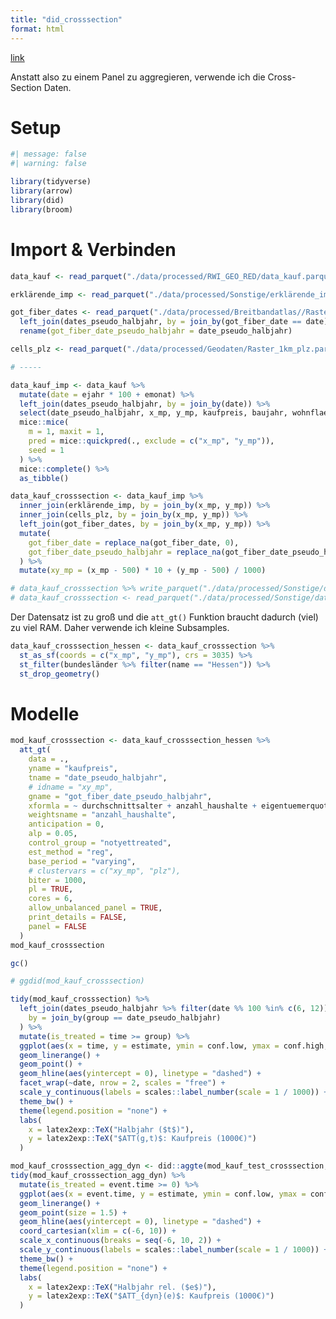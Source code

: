 ```yaml
---
title: "did_crosssection"
format: html
---
```


[link](https://bcallaway11.github.io/did/articles/did-basics.html#repeated-cross-sections)

Anstatt also zu einem Panel zu aggregieren, verwende ich die Cross-Section Daten.

# Setup

```r
#| message: false
#| warning: false

library(tidyverse)
library(arrow)
library(did)
library(broom)
```

# Import & Verbinden

```r
data_kauf <- read_parquet("./data/processed/RWI_GEO_RED/data_kauf.parquet")

erklärende_imp <- read_parquet("./data/processed/Sonstige/erklärende_imp.parquet")

got_fiber_dates <- read_parquet("./data/processed/Breitbandatlas//Raster_1km_got_fiber_date.parquet") %>%
  left_join(dates_pseudo_halbjahr, by = join_by(got_fiber_date == date)) %>%
  rename(got_fiber_date_pseudo_halbjahr = date_pseudo_halbjahr)

cells_plz <- read_parquet("./data/processed/Geodaten/Raster_1km_plz.parquet")

# -----

data_kauf_imp <- data_kauf %>%
  mutate(date = ejahr * 100 + emonat) %>%
  left_join(dates_pseudo_halbjahr, by = join_by(date)) %>%
  select(date_pseudo_halbjahr, x_mp, y_mp, kaufpreis, baujahr, wohnflaeche, zimmeranzahl) %>%
  mice::mice(
    m = 1, maxit = 1,
    pred = mice::quickpred(., exclude = c("x_mp", "y_mp")),
    seed = 1
  ) %>%
  mice::complete() %>%
  as_tibble()

data_kauf_crosssection <- data_kauf_imp %>%
  inner_join(erklärende_imp, by = join_by(x_mp, y_mp)) %>%
  inner_join(cells_plz, by = join_by(x_mp, y_mp)) %>%
  left_join(got_fiber_dates, by = join_by(x_mp, y_mp)) %>%
  mutate(
    got_fiber_date = replace_na(got_fiber_date, 0),
    got_fiber_date_pseudo_halbjahr = replace_na(got_fiber_date_pseudo_halbjahr, 0)
  ) %>%
  mutate(xy_mp = (x_mp - 500) * 10 + (y_mp - 500) / 1000)
```

```r
# data_kauf_crosssection %>% write_parquet("./data/processed/Sonstige/data_kauf_crosssection_test.parquet")
# data_kauf_crosssection <- read_parquet("./data/processed/Sonstige/data_kauf_crosssection_test.parquet")
```

Der Datensatz ist zu groß und die `att_gt()` Funktion braucht dadurch (viel) zu viel RAM. Daher verwende ich kleine Subsamples.

```r
data_kauf_crosssection_hessen <- data_kauf_crosssection %>%
  st_as_sf(coords = c("x_mp", "y_mp"), crs = 3035) %>%
  st_filter(bundesländer %>% filter(name == "Hessen")) %>%
  st_drop_geometry()
```

# Modelle

```r
mod_kauf_crosssection <- data_kauf_crosssection_hessen %>%
  att_gt(
    data = .,
    yname = "kaufpreis",
    tname = "date_pseudo_halbjahr",
    # idname = "xy_mp",
    gname = "got_fiber_date_pseudo_halbjahr",
    xformla = ~ durchschnittsalter + anzahl_haushalte + eigentuemerquote,
    weightsname = "anzahl_haushalte",
    anticipation = 0,
    alp = 0.05,
    control_group = "notyettreated",
    est_method = "reg",
    base_period = "varying",
    # clustervars = c("xy_mp", "plz"),
    biter = 1000,
    pl = TRUE,
    cores = 6,
    allow_unbalanced_panel = TRUE,
    print_details = FALSE,
    panel = FALSE
  )
mod_kauf_crosssection

gc()

# ggdid(mod_kauf_crosssection)

tidy(mod_kauf_crosssection) %>%
  left_join(dates_pseudo_halbjahr %>% filter(date %% 100 %in% c(6, 12)),
    by = join_by(group == date_pseudo_halbjahr)
  ) %>%
  mutate(is_treated = time >= group) %>%
  ggplot(aes(x = time, y = estimate, ymin = conf.low, ymax = conf.high, color = is_treated)) +
  geom_linerange() +
  geom_point() +
  geom_hline(aes(yintercept = 0), linetype = "dashed") +
  facet_wrap(~date, nrow = 2, scales = "free") +
  scale_y_continuous(labels = scales::label_number(scale = 1 / 1000)) +
  theme_bw() +
  theme(legend.position = "none") +
  labs(
    x = latex2exp::TeX("Halbjahr ($t$)"),
    y = latex2exp::TeX("$ATT(g,t)$: Kaufpreis (1000€)")
  )

mod_kauf_crosssection_agg_dyn <- did::aggte(mod_kauf_test_crosssection, type = "dynamic", na.rm = TRUE)
tidy(mod_kauf_crosssection_agg_dyn) %>%
  mutate(is_treated = event.time >= 0) %>%
  ggplot(aes(x = event.time, y = estimate, ymin = conf.low, ymax = conf.high, color = is_treated)) +
  geom_linerange() +
  geom_point(size = 1.5) +
  geom_hline(aes(yintercept = 0), linetype = "dashed") +
  coord_cartesian(xlim = c(-6, 10)) +
  scale_x_continuous(breaks = seq(-6, 10, 2)) +
  scale_y_continuous(labels = scales::label_number(scale = 1 / 1000)) +
  theme_bw() +
  theme(legend.position = "none") +
  labs(
    x = latex2exp::TeX("Halbjahr rel. ($e$)"),
    y = latex2exp::TeX("$ATT_{dyn}(e)$: Kaufpreis (1000€)")
  )
```
